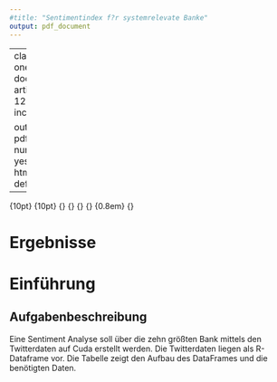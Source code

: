 ```yaml
---
#title: "Sentimentindex f?r systemrelevate Banke"
output: pdf_document
---
```


---
classoption: oneside
documentclass: article
fontsize: 12pt
header-includes:
- \usepackage{amsthm}
- \usepackage{xcolor}
- \usepackage[ngerman]{babel}
- \usepackage[utf8]{inputenc}
- \usepackage{amsmath}
- \usepackage{amsfonts}
- \usepackage{amssymb}
- \usepackage[mathscr]{euscript}
- \usepackage{graphicx}
- \usepackage{subcaption}
- \usepackage{tabularx}
- \usepackage{url}
- \usepackage{hyperref}
- \usepackage[]{algorithm2e}
- \usepackage{mdframed}
- \usepackage{lipsum}
- \usepackage{extarrows}
- \usepackage[most]{tcolorbox}
- \usepackage{color}
- \usepackage{paralist}
- \usepackage{amsthm}
- \usepackage{blindtext}
- \usepackage{fancyhdr}
- \usepackage{colortbl}
- \usepackage{framed}
- \usepackage{float}
- \usepackage{fancyhdr}

output:
  pdf_document:
    number_sections: yes
  html_document: default
---




\newcommand{\mybox}[1]{%
  \tikz[baseline=(text.base)]
    {\node [draw,rounded corners,fill=red!20] (text) {#1};}%
}

\newtheoremstyle{normal}
{10pt} 
{10pt}
{\normalfont}
{}
{\bfseries}
{}
{0.8em}
{\bfseries{\thmname{#1} \thmnumber{#2}\thmnote{ \hspace{0.5em}(#3)\newline}}}
\theoremstyle{normal}

\newtheorem{satz}{Satz}
\newtheorem{defin}{Definition}
\newtheorem{beispiel}{Beispiel}

\pagenumbering{roman}

\renewcommand{\headrulewidth}{0.5pt}
\lhead{\nouppercase{\rightmark}}\rhead{}
<!-- \renewcommand{\sectionmark}[1]{\markright{\thesection.\ #1}} -->
<!-- \onehalfspacing -->
<!-- \cleardoublepage -->


\numberwithin{equation}{section}
\numberwithin{figure}{section}


\setlength{\parindent}{0pt} 
\renewcommand{\footrulewidth}{1pt}
\pagenumbering{arabic}

<!--- Titelseite ---> \input{Titelblatt2}
<!--- Inhaltsverzeichnis ---> \tableofcontents\newpage
<!--- Abbildungsverzeichnis ---> \listoffigures\newpage

<!--- Beginn --->
# Ergebnisse

<!-- In einem Paper vom Herrn Becker stand, dass das Ergebnis direkt zu Begin präsentiert werden sollte -->


# Einführung

<!-- Sachen wir wir evtl. benötigen, oder soll das weggelassen werden? -->
## Aufgabenbeschreibung
Eine Sentiment Analyse soll über die zehn größten Bank mittels den Twitterdaten auf Cuda erstellt werden. Die Twitterdaten liegen als R-Dataframe vor. Die Tabelle zeigt den Aufbau des DataFrames und die benötigten Daten. 

\begin{table}[H]
  \centering
  \begin{tabular}{lrrrr}
	Tweets & Follower			& favourites\_count			& friends\_count			& ... \\
    \hline
    My twit pic is sexy	& 81	& 101	& 3523	& 85 \\
    I am I really this tired	& 233	& 517	& 23542	& 99 \\
    F5 Copy	& 181	& 345	& 2672	& 99 \\
  \end{tabular}
  \caption{Ein Ausschnitt des DataFrames vom Cuda} \label{tab:example_dataframe_twits}
\end{table}


<!-- Wo kommen die Daten her? Welches Format hatten die Daten? Welches Format benutzen wird? -->



\section{Einfacher Sentimentindex}


\section{Wörterbücher}


<!-- Auflistung der Wörterbücher, Vor- und Nachteil der Wörterbücher -->


\section{Verfahren}




